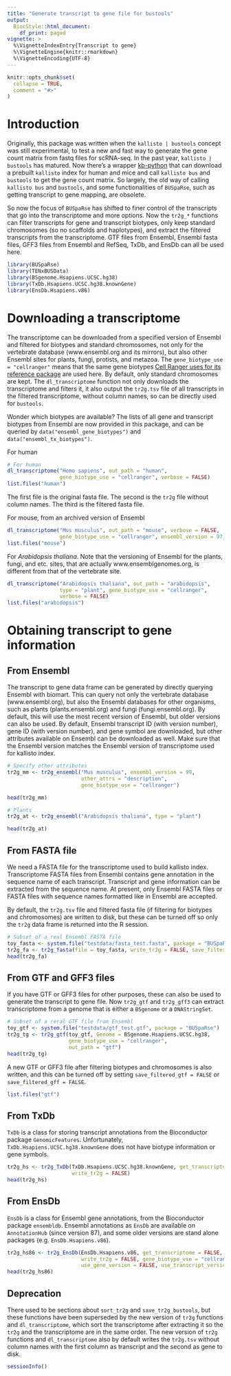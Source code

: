 ```yaml
---
title: "Generate transcript to gene file for bustools"
output: 
  BiocStyle::html_document:
    df_print: paged
vignette: >
  %\VignetteIndexEntry{Transcript to gene}
  %\VignetteEngine{knitr::rmarkdown}
  %\VignetteEncoding{UTF-8}
---
```


```r
knitr::opts_chunk$set(
  collapse = TRUE,
  comment = "#>"
)
```

# Introduction

Originally, this package was written when the `kallisto | bustools` concept was still experimental, to test a new and fast way to generate the gene count matrix from fastq files for scRNA-seq. In the past year, `kallisto | bustools` has matured. Now there's a wrapper [kb-python](https://github.com/pachterlab/kb_python) that can download a prebuilt `kallisto` index for human and mice and call `kallisto bus` and `bustools` to get the gene count matrix. So largely, the old way of calling `kallisto bus` and `bustools`, and some functionalities of `BUSpaRse`, such as getting transcript to gene mapping, are obsolete.

So now the focus of `BUSpaRse` has shifted to finer control of the transcripts that go into the transcriptome and more options. Now the `tr2g_*` functions can filter transcripts for gene and transcript biotypes, only keep standard chromosomes (so no scaffolds and haplotypes), and extract the filtered transcripts from the transcriptome. GTF files from Ensembl, Ensembl fasta files, GFF3 files from Ensembl and RefSeq, TxDb, and EnsDb can all be used here. 
```r
library(BUSpaRse)
library(TENxBUSData)
library(BSgenome.Hsapiens.UCSC.hg38)
library(TxDb.Hsapiens.UCSC.hg38.knownGene)
library(EnsDb.Hsapiens.v86)
```

# Downloading a transcriptome
The transcriptome can be downloaded from a specified version of Ensembl and filtered for biotypes and standard chromosomes, not only for the vertebrate database (www.ensembl.org and its mirrors), but also other Ensembl sites for plants, fungi, protists, and metazoa. The `gene_biotype_use = "cellranger"` means that the same gene biotypes [Cell Ranger uses for its reference package](https://support.10xgenomics.com/single-cell-gene-expression/software/pipelines/latest/advanced/references) are used here. By default, only standard chromosomes are kept. The `dl_transcriptome` function not only downloads the transcriptome and filters it, it also output the `tr2g.tsv` file of all transcripts in the filtered transcriptome, without column names, so can be directly used for `bustools`. 

Wonder which biotypes are available? The lists of all gene and transcript biotypes from Ensembl are now provided in this package, and can be queried by `data("ensembl_gene_biotypes")` and `data("ensembl_tx_biotypes")`.

For human
```r
# For human
dl_transcriptome("Homo sapiens", out_path = "human", 
                 gene_biotype_use = "cellranger", verbose = FALSE)
list.files("human")
```

The first file is the original fasta file. The second is the `tr2g` file without column names. The third is the filtered fasta file.

For mouse, from an archived version of Ensembl
```r
dl_transcriptome("Mus musculus", out_path = "mouse", verbose = FALSE,
                 gene_biotype_use = "cellranger", ensembl_version = 97)
list.files("mouse")
```

For _Arabidopsis thaliana_. Note that the versioning of Ensembl for the plants, fungi, and etc. sites, that are actually www.ensemblgenomes.org, is different from that of the vertebrate site. 
```r
dl_transcriptome("Arabidopsis thaliana", out_path = "arabidopsis", 
                 type = "plant", gene_biotype_use = "cellranger", 
                 verbose = FALSE)
list.files("arabidopsis")
```

# Obtaining transcript to gene information
## From Ensembl
The transcript to gene data frame can be generated by directly querying Ensembl with biomart. This can query not only the vertebrate database (www.ensembl.org), but also the Ensembl databases for other organisms, such as plants (plants.ensembl.org) and fungi (fungi.ensembl.org). By default, this will use the most recent version of Ensembl, but older versions can also be used. By default, Ensembl transcript ID (with version number), gene ID (with version number), and gene symbol are downloaded, but other attributes available on Ensembl can be downloaded as well. Make sure that the Ensembl version matches the Ensembl version of transcriptome used for kallisto index.
```r
# Specify other attributes
tr2g_mm <- tr2g_ensembl("Mus musculus", ensembl_version = 99, 
                        other_attrs = "description", 
                        gene_biotype_use = "cellranger")
```

```r
head(tr2g_mm)
```

```r
# Plants
tr2g_at <- tr2g_ensembl("Arabidopsis thaliana", type = "plant")
```

```r
head(tr2g_at)
```

## From FASTA file
We need a FASTA file for the transcriptome used to build kallisto index. Transcriptome FASTA files from Ensembl contains gene annotation in the sequence name of each transcript. Transcript and gene information can be extracted from the sequence name. At present, only Ensembl FASTA files or FASTA files with sequence names formatted like in Ensembl are accepted.

By default, the `tr2g.tsv` file and filtered fasta file (if filtering for biotypes and chromosomes) are written to disk, but these can be turned off so only the `tr2g` data frame is returned into the R session.
```r
# Subset of a real Ensembl FASTA file
toy_fasta <- system.file("testdata/fasta_test.fasta", package = "BUSpaRse")
tr2g_fa <- tr2g_fasta(file = toy_fasta, write_tr2g = FALSE, save_filtered = FALSE)
head(tr2g_fa)
```

## From GTF and GFF3 files
If you have GTF or GFF3 files for other purposes, these can also be used to generate the transcript to gene file. Now `tr2g_gtf` and `tr2g_gff3` can extract transcriptome from a genome that is either a `BSgenome` or a `DNAStringSet`. 
```r
# Subset of a reral GTF file from Ensembl
toy_gtf <- system.file("testdata/gtf_test.gtf", package = "BUSpaRse")
tr2g_tg <- tr2g_gtf(toy_gtf, Genome = BSgenome.Hsapiens.UCSC.hg38,
                    gene_biotype_use = "cellranger",
                    out_path = "gtf")
head(tr2g_tg)
```

A new GTF or GFF3 file after filtering biotypes and chromosomes is also written, and this can be turned off by setting `save_filtered_gtf = FALSE` or `save_filtered_gff = FALSE`. 
```r
list.files("gtf")
```

## From TxDb
`TxDb` is a class for storing transcript annotations from the Bioconductor package `GenomicFeatures`. Unfortunately, `TxDb.Hsapiens.UCSC.hg38.knownGene` does not have biotype information or gene symbols.
```r
tr2g_hs <- tr2g_TxDb(TxDb.Hsapiens.UCSC.hg38.knownGene, get_transcriptome = FALSE,
                     write_tr2g = FALSE)
head(tr2g_hs)
```

## From EnsDb
`EnsDb` is a class for Ensembl gene annotations, from the Bioconductor package `ensembldb`. Ensembl annotations as `EnsDb` are available on `AnnotationHub` (since version 87), and some older versions are stand alone packages (e.g. `EnsDb.Hsapiens.v86`).
```r
tr2g_hs86 <- tr2g_EnsDb(EnsDb.Hsapiens.v86, get_transcriptome = FALSE, 
                        write_tr2g = FALSE, gene_biotype_use = "cellranger",
                        use_gene_version = FALSE, use_transcript_version = FALSE)
head(tr2g_hs86)
```
## Deprecation
There used to be sections about `sort_tr2g` and `save_tr2g_bustools`, but these functions have been superseded by the new version of `tr2g` functions and `dl_transcriptome`, which sort the transcriptome after extracting it so the `tr2g` and the transcriptome are in the same order. The new version of `tr2g` functions and `dl_transcriptome` also by default writes the `tr2g.tsv` without column names with the first column as transcript and the second as gene to disk.

```r
sessionInfo()
```

